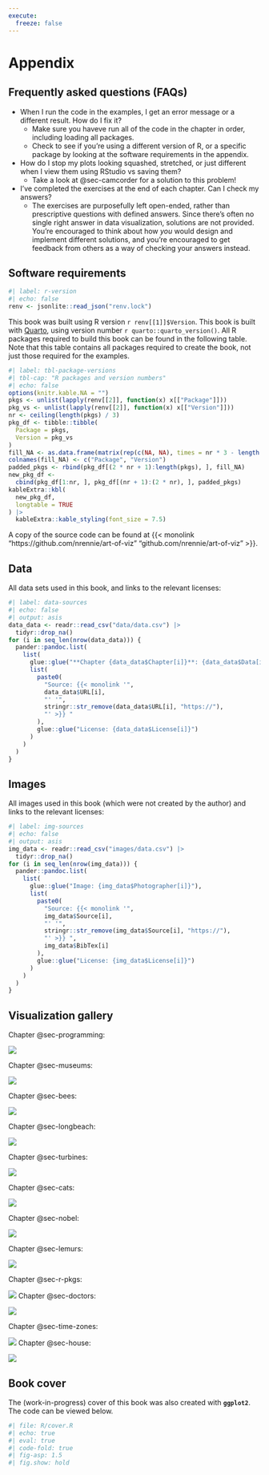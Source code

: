 ```yaml
---
execute: 
  freeze: false
---
```


# Appendix {.unnumbered .appendix}

## Frequently asked questions (FAQs)

* When I run the code in the examples, I get an error message or a different result. How do I fix it?
  * Make sure you haveve run all of the code in the chapter in order, including loading all packages.
  * Check to see if you're using a different version of R, or a specific package by looking at the software requirements in the appendix.
  
* How do I stop my plots looking squashed, stretched, or just different when I view them using RStudio vs saving them?
  * Take a look at @sec-camcorder for a solution to this problem!
  
* I've completed the exercises at the end of each chapter. Can I check my answers?
  * The exercises are purposefully left open-ended, rather than prescriptive questions with defined answers. Since there's often no single right answer in data visualization, solutions are not provided. You're encouraged to think about how *you* would design and implement different solutions, and you're encouraged to get feedback from others as a way of checking your answers instead.

## Software requirements {.unnumbered}

```r
#| label: r-version
#| echo: false
renv <- jsonlite::read_json("renv.lock")
```

This book was built using R version `r renv[[1]]$Version`. This book is built with [Quarto](https://quarto.org/), using version number `r quarto::quarto_version()`. All R packages required to build this book can be found in the following table. Note that this table contains all packages required to create the book, not just those required for the examples.

```r
#| label: tbl-package-versions
#| tbl-cap: "R packages and version numbers"
#| echo: false
options(knitr.kable.NA = "")
pkgs <- unlist(lapply(renv[[2]], function(x) x[["Package"]]))
pkg_vs <- unlist(lapply(renv[[2]], function(x) x[["Version"]]))
nr <- ceiling(length(pkgs) / 3)
pkg_df <- tibble::tibble(
  Package = pkgs,
  Version = pkg_vs
)
fill_NA <- as.data.frame(matrix(rep(c(NA, NA), times = nr * 3 - length(pkgs)), ncol = 2))
colnames(fill_NA) <- c("Package", "Version")
padded_pkgs <- rbind(pkg_df[(2 * nr + 1):length(pkgs), ], fill_NA)
new_pkg_df <-
  cbind(pkg_df[1:nr, ], pkg_df[(nr + 1):(2 * nr), ], padded_pkgs)
kableExtra::kbl(
  new_pkg_df,
  longtable = TRUE
) |>
  kableExtra::kable_styling(font_size = 7.5)
```

A copy of the source code can be found at {{< monolink "https://github.com/nrennie/art-of-viz" "github.com/nrennie/art-of-viz" >}}.

## Data {.unnumbered}

All data sets used in this book, and links to the relevant licenses:

```r
#| label: data-sources
#| echo: false
#| output: asis
data_data <- readr::read_csv("data/data.csv") |>
  tidyr::drop_na()
for (i in seq_len(nrow(data_data))) {
  pander::pandoc.list(
    list(
      glue::glue("**Chapter {data_data$Chapter[i]}**: {data_data$Data[i]} {data_data$BibTex[i]}"),
      list(
        paste0(
          "Source: {{< monolink '",
          data_data$URL[i],
          "' '",
          stringr::str_remove(data_data$URL[i], "https://"),
          "' >}} "
        ),
        glue::glue("License: {data_data$License[i]}")
      )
    )
  )
}
```

## Images {.unnumbered}

All images used in this book (which were not created by the author) and links to the relevant licenses:

```r
#| label: img-sources
#| echo: false
#| output: asis
img_data <- readr::read_csv("images/data.csv") |>
  tidyr::drop_na()
for (i in seq_len(nrow(img_data))) {
  pander::pandoc.list(
    list(
      glue::glue("Image: {img_data$Photographer[i]}"),
      list(
        paste0(
          "Source: {{< monolink '",
          img_data$Source[i],
          "' '",
          stringr::str_remove(img_data$Source[i], "https://"),
          "' >}} ",
          img_data$BibTex[i]
        ),
        glue::glue("License: {img_data$License[i]}")
      )
    )
  )
}
```

::: {.content-visible when-format="html"}

## Visualization gallery {.unnumbered}

Chapter @sec-programming:

![](images/final/programming-languages.png){fig-align="center" fig-alt="A faceted dumbbell chart showing time between language appearance and last activity, for the top 10 languages that use each of #, //, and ; as a comment symbol, with labels added to denote the langauge and rank."}

Chapter @sec-museums:

![](images/final/museums.png){fig-align="center" fig-alt="A styled version of a small multiple line chart, with each of 10 categories highlighted. Chart has a custom font, colored background, and nice spacing."}


Chapter @sec-bees:

![](images/final/bee-colonies.png){fig-align="center" fig-alt="A 6x6 grid with each grid square denoting a year between 2015-2020, and one of California, North Dakota, Florida, Texas, Idaho, or South Dakota. Within each square, the density of points represents the number of bee colonies. The design is much more minimal, with the black background of the grid squares allowing the yellow points to be more easily seen due to the higher contrast."}


Chapter @sec-longbeach:

![](images/final/animal-intakes.png){fig-align="center" fig-alt="Final styling of gauge chart which shows number of animal surrenders in 2017 and 2023 for different animal types."}


Chapter @sec-turbines:

![](images/final/wind-turbines.png){fig-align="center" fig-alt="Pictogram showing the number of turbines per time period in each region, with colored text in the subtitle indicating which color maps to each region."}


Chapter @sec-cats:

![](images/final/cats.png){fig-align="center" fig-alt="Bubble plot of the relationship between the age of pet cats and the average amount of time they spend indoors. The text is correctly formatted, and the legend appears inset with a clear border between it and the plot."}

Chapter @sec-nobel:

![](images/final/nobel-laureates.png){fig-align="center" fig-alt="The names of Nobel Prize in Physics awardees arranged in an anti-clockwise direction, with female awardees highlighted in a darker color."}

Chapter @sec-lemurs:

![](images/final/lemurs.png){fig-align="center" fig-alt="Scatter plot of how the weights of red ruffed lemurs change with age, with an image of a red ruffed lemur overlaid in the bottom right corner."}

Chapter @sec-r-pkgs:

![](images/final/r-packages.png){fig-align="center" fig-alt="Faceted area charts showing package use over time for each of the 8 core tidyverse packages. Hex stickers have replaced the text labels on the facets."}
Chapter @sec-doctors:

![](images/final/doctors.png){fig-align="center" fig-alt="Final styled plot showing a map of the world, with title inside a blue banner and a horizontal colorbar legend at the bottom right of the page."}

Chapter @sec-time-zones:

![](images/final/time-zones.png){fig-align="center" fig-alt="Points representing different time zone locations on a world map, with points colored by geographical region. Title and subtitle are shown in the bottom left, with an inset bar chart shown on the bottom right being used as a legend."}
Chapter @sec-house:

![](images/final/us-elections.png){fig-align="center" fig-alt="Faceted area chart arranged in a grid shaped like the United States, showing percentage of votes per party over time. An enlarged version of the area chart for California is used as a legend on the left hand side."}

## Book cover {.unnumbered}

The (work-in-progress) cover of this book was also created with **`ggplot2`**. The code can be viewed below.

```r
#| file: R/cover.R
#| echo: true
#| eval: true
#| code-fold: true
#| fig-asp: 1.5
#| fig.show: hold
```

:::
